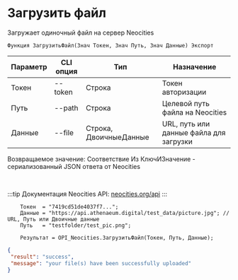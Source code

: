 ﻿---
sidebar_position: 1
---


# Загрузить файл
 Загружает одиночный файл на сервер Neocities



`Функция ЗагрузитьФайл(Знач Токен, Знач Путь, Знач Данные) Экспорт`

  | Параметр | CLI опция | Тип | Назначение |
  |-|-|-|-|
  | Токен | --token | Строка | Токен авторизации |
  | Путь | --path | Строка | Целевой путь файла на Neocities |
  | Данные | --file | Строка, ДвоичныеДанные | URL, путь или данные файла для загрузки |

  
  Возвращаемое значение:   Соответствие Из КлючИЗначение - сериализованный JSON ответа от Neocities

<br/>

:::tip
Документация Neocities API: [neocities.org/api](https://neocities.org/api)
:::
<br/>


```bsl title="Пример кода"
    Токен  = "7419cd51de4037f7...";
    Данные = "https://api.athenaeum.digital/test_data/picture.jpg"; // URL, Путь или Двоичные данные
    Путь   = "testfolder/test_pic.png";

    Результат = OPI_Neocities.ЗагрузитьФайл(Токен, Путь, Данные);
```
    



```json title="Результат"
{
 "result": "success",
 "message": "your file(s) have been successfully uploaded"
}
```
